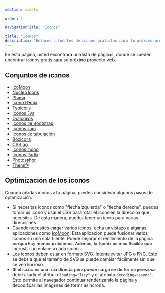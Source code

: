 ```yaml
---
section: assets

order: 1

navigationTitle: "Iconos"

title: "Iconos"
description: "Enlaces a fuentes de iconos gratuitas para tu próximo proyecto web"
---
```


En esta página, usted encontrará una lista de páginas, donde se pueden encontrar iconos gratis para su próximo proyecto web.

## Conjuntos de iconos
- [IcoMoon](https://icomoon.io/?ref=stylifycss.com)
- [Nucleo Icons](https://nucleoapp.com/free-icons/?ref=stylifycss.com)
- [Pluma](https://feathericons.com/?ref=stylifycss.com)
- [Icono Remix](https://remixicon.com/?ref=stylifycss.com)
- [Typicons](https://www.s-ings.com/typicons/?ref=stylifycss.com)
- [Iconos Eva](https://akveo.github.io/eva-icons/?ref=stylifycss.com)
- [Octiconos](https://primer.style/octicons/?ref=stylifycss.com)
- [Iconos de Bootstrap](https://icons.getbootstrap.com/?ref=stylifycss.com)
- [Iconos Jam](https://jam-icons.com/?ref=stylifycss.com)
- [Iconos de tabulación](https://tabler-icons.io/?ref=stylifycss.com)
- [Boxicons](https://boxicons.com/?ref=stylifycss.com)
- [CSS.gg](https://css.gg/?ref=stylifycss.com)
- [Iconos mono](https://icons.mono.company/?ref=stylifycss.com)
- [Iconos Radix](https://icons.radix-ui.com/?ref=stylifycss.com)
- [Photosphor](https://phosphoricons.com/?ref=stylifycss.com)
- [Themify](https://themify.me/themify-icons?ref=stylifycss.com)

## Optimización de los iconos
Cuando añadas iconos a tu página, puedes considerar algunos pasos de optimización:
- Si necesitas iconos como "flecha izquierda" o "flecha derecha", puedes tomar un icono y usar el CSS para rotar el icono en la dirección que necesites. De esta manera, puedes tener un icono para varias direcciones.
- Cuando necesites cargar varios iconos, echa un vistazo a algunas aplicaciones como [IcoMoon](https://icomoon.io). Esta aplicación puede fusionar varios iconos en una sola fuente. Puede mejorar el rendimiento de la página porque hay menos peticiones. Además, la fuente es más flexible que incrustar un enlace a cada icono
- Los iconos deben estar en formato SVG. Intente evitar JPG o PNG. Esto se debe a que el tamaño de SVG se puede cambiar fácilmente sin que se vea borroso.
- Si el icono es una ruta directa pero puede cargarse de forma perezosa, debe añadir el atributo `loading="lazy"` y el atributo `decoding="async"`. Esto permite al navegador continuar renderizando la página y decodificar las imágenes de forma asíncrona.
